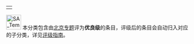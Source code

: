{| align="right"
|{{PJ:北京/状态图表}}
|}
[[Image:SA_Temple_of_Heaven.jpg|40px]] 本分类包含由[[PJ:北京|北京专题]]评为'''优良级'''的条目，评级后的条目会自动归入对应的子分类，详见[[PJ:北京/评级|评级指南]]。

{{cat class|topic=北京|sort=北京|class=优良}}

{{CategoryTOC}}